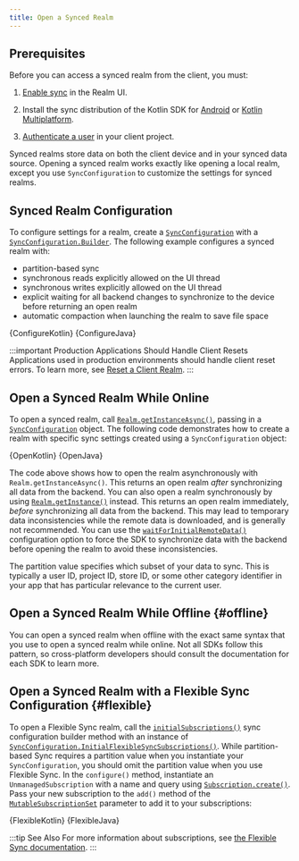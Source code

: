 ```yaml
---
title: Open a Synced Realm
---
```



## Prerequisites

Before you can access a synced realm from the client, you must:

1. [Enable sync](https://www.mongodb.com/docs/realm/sync/configure/enable-sync/#std-label-enable-sync)
   in the Realm UI.

1. Install the sync distribution of the Kotlin SDK
   for [Android](sdk/kotlin/install/android) or
   [Kotlin Multiplatform](sdk/kotlin/install/kotlin-multiplatform).

1. [Authenticate a user](sdk/kotlin/app-services/authenticate-users) in
   your client project.

Synced realms store data on both the client device
and in your synced data source. Opening a synced realm works exactly
like opening a local realm, except you use `SyncConfiguration`
to customize the settings for synced realms.

## Synced Realm Configuration

To configure settings for a realm, create a
[`SyncConfiguration`](https://www.mongodb.com/docs/realm-sdks/java/latest/io/realm/mongodb/sync/SyncConfiguration.html) with a
[`SyncConfiguration.Builder`](https://www.mongodb.com/docs/realm-sdks/java/latest/io/realm/mongodb/sync/SyncConfiguration.Builder.html).
The following example configures a synced realm with:

- partition-based sync
- synchronous reads explicitly allowed on the UI thread
- synchronous writes explicitly allowed on the UI thread
- explicit waiting for all backend changes to synchronize to the device
  before returning an open realm
- automatic compaction when launching the realm to save file space

<Tabs groupId="java-sdk-languages">
  <TabItem value="kotlin" label="Kotlin">
    <CodeBlock language="kotlin">{ConfigureKotlin}</CodeBlock>
  </TabItem>
  <TabItem value="java" label="Java">
    <CodeBlock language="java">{ConfigureJava}</CodeBlock>
  </TabItem>
</Tabs>

:::important Production Applications Should Handle Client Resets
Applications used in production environments should handle client
reset errors. To learn more, see [Reset a Client Realm](/sdk/java/app-services/sync/reset-a-client-realm).
:::

## Open a Synced Realm While Online

To open a synced realm, call
[`Realm.getInstanceAsync()`](https://www.mongodb.com/docs/realm-sdks/java/latest/io/realm/Realm.html#getInstanceAsync-io.realm.RealmConfiguration-io.realm.Realm.Callback-),
passing in a [`SyncConfiguration`](https://www.mongodb.com/docs/realm-sdks/java/latest/io/realm/mongodb/sync/SyncConfiguration.html)
object. The following code demonstrates how to create a realm with
specific sync settings created using a `SyncConfiguration` object:

<Tabs groupId="java-sdk-languages">
  <TabItem value="kotlin" label="Kotlin">
    <CodeBlock language="kotlin">{OpenKotlin}</CodeBlock>
  </TabItem>
  <TabItem value="java" label="Java">
    <CodeBlock language="java">{OpenJava}</CodeBlock>
  </TabItem>
</Tabs>

The code above shows how to open the realm asynchronously
with `Realm.getInstanceAsync()`. This returns an open realm _after_
synchronizing all data from the backend.
You can also open a realm synchronously by using [`Realm.getInstance()`](https://www.mongodb.com/docs/realm-sdks/java/latest/io/realm/Realm.html#getInstance-io.realm.RealmConfiguration-)
instead. This returns an open realm immediately, _before_ synchronizing
all data from the backend. This may lead to temporary data
inconsistencies while the remote data is downloaded, and is generally
not recommended. You can use the [`waitForInitialRemoteData()`](https://www.mongodb.com/docs/realm-sdks/java/latest/io/realm/mongodb/sync/SyncConfiguration.Builder.html#waitForInitialRemoteData--)
configuration option to force the SDK to synchronize data with the backend
before opening the realm to avoid these inconsistencies.

The partition value specifies which subset of your data to sync.
This is typically a user ID, project ID, store ID, or some other
category identifier in your app that has particular relevance to
the current user.

## Open a Synced Realm While Offline {#offline}

You can open a synced realm when offline with the exact same syntax
that you use to open a synced realm while online. Not all SDKs follow this
pattern, so cross-platform developers should consult the documentation
for each SDK to learn more.

## Open a Synced Realm with a Flexible Sync Configuration {#flexible}

To open a Flexible Sync realm, call
the [`initialSubscriptions()`](<https://www.mongodb.com/docs/realm-sdks/java/latest/io/realm/mongodb/sync/SyncConfiguration.Builder.html#initialSubscriptions(io.realm.mongodb.sync.SyncConfiguration.InitialFlexibleSyncSubscriptions)>)
sync configuration builder method with an instance of
[`SyncConfiguration.InitialFlexibleSyncSubscriptions()`](https://www.mongodb.com/docs/realm-sdks/java/latest/io/realm/mongodb/sync/SyncConfiguration.InitialFlexibleSyncSubscriptions.html).
While partition-based Sync requires a partition
value when you instantiate your `SyncConfiguration`, you should omit
the partition value when you use Flexible Sync. In the `configure()` method, instantiate
an `UnmanagedSubscription` with a name and query using
[`Subscription.create()`](<https://www.mongodb.com/docs/realm-sdks/java/latest/io/realm/mongodb/sync/Subscription.html#create(java.lang.String,io.realm.RealmQuery)>).
Pass your new subscription
to the `add()` method of the [`MutableSubscriptionSet`](https://www.mongodb.com/docs/realm-sdks/java/latest/io/realm/mongodb/sync/MutableSubscriptionSet.html)
parameter to add it to your subscriptions:

<Tabs groupId="java-sdk-languages">
  <TabItem value="kotlin" label="Kotlin">
    <CodeBlock language="kotlin">{FlexibleKotlin}</CodeBlock>
  </TabItem>
  <TabItem value="java" label="Java">
    <CodeBlock language="java">{FlexibleJava}</CodeBlock>
  </TabItem>
</Tabs>

:::tip See Also
For more information about subscriptions, see
[the Flexible Sync documentation](/sdk/java/app-services/sync/flexible-sync).
:::
